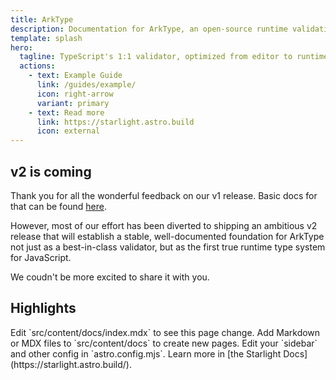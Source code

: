 ```yaml
---
title: ArkType
description: Documentation for ArkType, an open-source runtime validation library for TypeScript
template: splash
hero:
  tagline: TypeScript's 1:1 validator, optimized from editor to runtime
  actions:
    - text: Example Guide
      link: /guides/example/
      icon: right-arrow
      variant: primary
    - text: Read more
      link: https://starlight.astro.build
      icon: external
---
```



<div class="not-content">
	<HeroContents client:only />
</div>

## v2 is coming

Thank you for all the wonderful feedback on our v1 release. Basic docs for that can be found [here]().

However, most of our effort has been diverted to shipping an ambitious v2 release that will establish a stable, well-documented foundation for ArkType not just as a best-in-class validator, but as the first true runtime type system for JavaScript.

We coudn't be more excited to share it with you.

## Highlights

<CardGrid stagger>
	<Card title="Update content" icon="pencil">
		Edit `src/content/docs/index.mdx` to see this page change.
	</Card>
	<Card title="Add new content" icon="add-document">
		Add Markdown or MDX files to `src/content/docs` to create new pages.
	</Card>
	<Card title="Configure your site" icon="setting">
		Edit your `sidebar` and other config in `astro.config.mjs`.
	</Card>
	<Card title="Read the docs" icon="open-book">
		Learn more in [the Starlight Docs](https://starlight.astro.build/).
	</Card>
</CardGrid>

